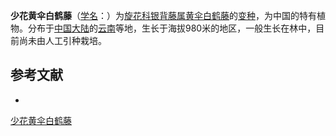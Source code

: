 {{Infraspeciesbox
| name = 少花黄伞白鹤藤
| status = 
| status_system = 
| image =
| species link = 黄伞白鹤藤
| species = fulvo-cymosa
| varietas = pauciflora
| authority = C. Y. Wu
}}

'''少花黄伞白鹤藤'''（[[学名|学名]]：{{lang|la|''Argyreia fulvo-cymosa'' var. ''pauciflora''}}）为[[旋花科|旋花科]][[银背藤属|银背藤属]][[黄伞白鹤藤|黄伞白鹤藤]]的[[变种|变种]]，为中国的特有植物。分布于[[中国大陆|中国大陆]]的[[云南|云南]]等地，生长于海拔980米的地区，一般生长在林中，目前尚未由人工引种栽培。

== 参考文献 ==
<div class="references-small">
* {{cite web| url =http://www.bioinfo.cn/db05/KmzwSpecies.php?action=view&id=5301| title =少花黄伞白鹤藤（变种）| work =《中国高等植物数据库全库》| publisher =中国科学院微生物研究所| author =昆明植物研究所| accessdate =2009-02-25| deadurl =yes| archiveurl =https://web.archive.org/web/20160305023534/http://www.bioinfo.cn/db05/KmzwSpecies.php?action=view&id=5301| archivedate =2016-03-05}}
</div>

[[Category:银背藤属|少花黄伞白鹤藤]]


{{植物小作品}}